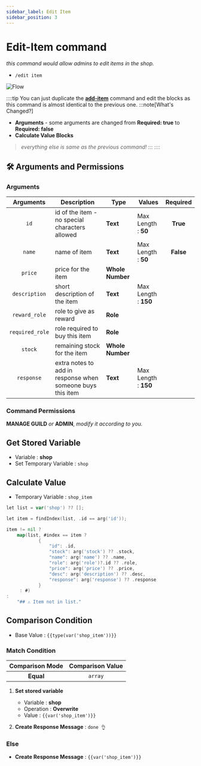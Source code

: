 ```yaml
---
sidebar_label: Edit Item
sidebar_position: 3
---
```



# Edit-Item command

*this command would allow admins to edit items in the shop.*
- `/edit item`  

![Flow](../../../static/flows/eco/edit.png)  

::::tip
You can just duplicate the [**add-item**](add-item.mdx) command and edit the blocks as this command is almost identical to the previous one.
:::note[What's Changed?]
- **Arguments** - some arguments are changed from **Required: true** to **Required: false**
- **Calculate Value Blocks**

> *everything else is same as the previous command!*
:::
::::

## 🛠️ Arguments and Permissions
### Arguments
| Arguments | Description | Type | Values | Required |
| :---: | --- | --- | --- | :---: |
| `id` | id of the item - no special characters allowed | **Text** | Max Length : **50** | **True** <On className="inline-svg" /> |
| `name` | name of item | **Text** | Max Length : **50** | **False** <Off className="inline-svg" /> |
| `price` | price for the item | **Whole Number** |  | <Off className="inline-svg" /> |
| `description` | short description of the item | **Text** | Max Length : **150** | <Off className="inline-svg" /> |
| `reward_role` | role to give as reward | **Role** |  | <Off className="inline-svg" /> |
| `required_role` | role required to buy this item | **Role** |  | <Off className="inline-svg" /> |
| `stock` | remaining stock for the item | **Whole Number** |  | <Off className="inline-svg" /> |
| `response` | extra notes to add in response when someone buys this item | **Text** | Max Length : **150** | <Off className="inline-svg" /> |


### Command Permissions
**MANAGE GUILD** *or* **ADMIN**, *modify it according to you.*

## Get Stored Variable
- Variable : **shop**
- Set Temporary Variable : `shop`

## Calculate Value
- Temporary Variable : `shop_item`
```go title="Expression"
let list = var('shop') ?? [];

let item = findIndex(list, .id == arg('id'));

item != nil ?
    map(list, #index == item ?
            {
                "id": .id,
                "stock": arg('stock') ?? .stock,
                "name": arg('name') ?? .name,
                "role": arg('role')?.id ?? .role,
                "price": arg('price') ?? .price,
                "desc": arg('description') ?? .desc,
                "response": arg('response') ?? .response
            }
     : #)
:
    "## ⚠️ Item not in list."
```

## Comparison Condition
- Base Value : `{{type(var('shop_item'))}}`

### Match Condition <Match className="inline-svg" />
| Comparison Mode | Comparison Value |
| :---: | :---: |
| **Equal** | `array` |

1. **Set stored variable**
    - Variable : **shop**
    - Operation : **Overwrite**
    - Value : `{{var('shop_item')}}`  

2. **Create Response Message** : `done 👌`  

### Else <Else className="inline-svg" />
- **Create Response Message** : `{{var('shop_item')}}`